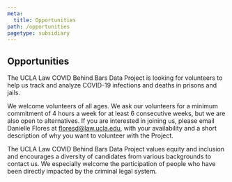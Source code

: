 ```yaml
---
meta:
  title: Opportunities
path: /opportunities
pagetype: subsidiary
---
```


## Opportunities

The UCLA Law COVID Behind Bars Data Project is looking for volunteers to help us track and analyze COVID-19 infections and deaths in prisons and jails.

We welcome volunteers of all ages. We ask our volunteers for a minimum commitment of 4 hours a week for at least 6 consecutive weeks, but we are also open to alternatives. If you are interested in joining us, please email Danielle Flores at floresd@law.ucla.edu, with your availability and a short description of why you want to volunteer with the Project.

The UCLA Law COVID Behind Bars Data Project values equity and inclusion and encourages a diversity of candidates from various backgrounds to contact us. We especially welcome the participation of people who have been directly impacted by the criminal legal system.
